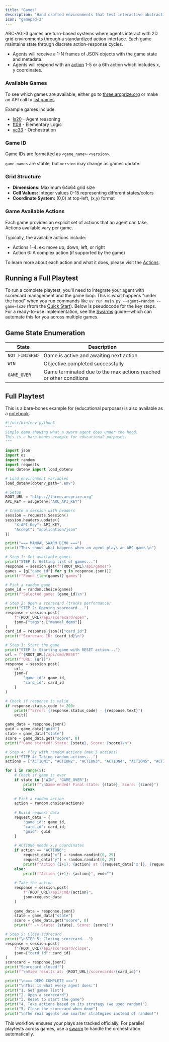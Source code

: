 ```yaml
---
title: "Games"
description: "Hand crafted environments that test interactive abstraction and reasoning"
icon: "gamepad-2"
---
```


ARC-AGI-3 games are turn-based systems where agents interact with 2D grid environments through a standardized action interface. Each game maintains state through discrete action-response cycles.

- Agents will receive a 1-N frames of JSON objects with the game state and metadata.
- Agents will respond with an [action](/actions) 1-5 or a 6th action which includes x, y coordinates.

### Available Games

To see which games are available, either go to [three.arcprize.org](https://three.arcprize.org) or make an API call to [list games](/api-reference/games/list-available-games).

Example games include
- [ls20](https://three.arcprize.org/games/ls20) - Agent reasoning
- [ft09](https://three.arcprize.org/games/ft09) - Elementary Logic
- [vc33](https://three.arcprize.org/games/vc33) - Orchestration

### Game ID

Game IDs are formatted as `<game_name>`-`<version>`.

`game_names` are stable, but `version` may change as games update.

### Grid Structure
- **Dimensions:** Maximum 64x64 grid size
- **Cell Values:** Integer values 0-15 representing different states/colors
- **Coordinate System:** (0,0) at top-left, (x,y) format

### Game Available Actions
Each game provides an explicit set of actions that an agent can take. Actions available vary per game.

Typically, the available actions include:
* Actions 1–4: ex: move up, down, left, or right
* Action 6: A complex action (if supported by the game)

To learn more about each action and what it does, please visit the [Actions](/actions).

## Running a Full Playtest

To run a complete playtest, you'll need to integrate your agent with scorecard management and the game loop. This is what happens "under the hood" when you run commands like `uv run main.py --agent=random --game=ls20` (from the [Quick Start](./quick-start.md)). Below is pseudocode for the key steps. For a ready-to-use implementation, see the [Swarms](./swarms.md) guide—which can automate this for you across multiple games.

## Game State Enumeration

| State | Description |
|-------|-------------|
| `NOT_FINISHED` | Game is active and awaiting next action |
| `WIN` | Objective completed successfully |
| `GAME_OVER` | Game terminated due to the max actions reached or other conditions |

## Full Playtest

This is a bare-bones example for (educational purposes) is also available as a [notebook](https://colab.research.google.com/drive/1Bt4PU6Xl_avLPV70hNAyReXaRqFDhifJ?usp=sharing).

```python
#!/usr/bin/env python3
"""
Simple demo showing what a swarm agent does under the hood.
This is a bare-bones example for educational purposes.
"""

import json
import os
import random
import requests
from dotenv import load_dotenv

# Load environment variables
load_dotenv(dotenv_path=".env")

# Setup
ROOT_URL = "https://three.arcprize.org"
API_KEY = os.getenv("ARC_API_KEY")

# Create a session with headers
session = requests.Session()
session.headers.update({
    "X-API-Key": API_KEY,
    "Accept": "application/json"
})

print("=== MANUAL SWARM DEMO ===")
print("This shows what happens when an agent plays an ARC game.\n")

# Step 1: Get available games
print("STEP 1: Getting list of games...")
response = session.get(f"{ROOT_URL}/api/games")
games = [g["game_id"] for g in response.json()]
print(f"Found {len(games)} games")

# Pick a random game
game_id = random.choice(games)
print(f"Selected game: {game_id}\n")

# Step 2: Open a scorecard (tracks performance)
print("STEP 2: Opening scorecard...")
response = session.post(
    f"{ROOT_URL}/api/scorecard/open",
    json={"tags": ["manual_demo"]}
)
card_id = response.json()["card_id"]
print(f"Scorecard ID: {card_id}\n")

# Step 3: Start the game
print("STEP 3: Starting game with RESET action...")
url = f"{ROOT_URL}/api/cmd/RESET"
print(f"URL: {url}")
response = session.post(
    url,
    json={
        "game_id": game_id,
        "card_id": card_id
    }
)

# Check if response is valid
if response.status_code != 200:
    print(f"Error: {response.status_code} - {response.text}")
    exit()

game_data = response.json()
guid = game_data["guid"]
state = game_data["state"]
score = game_data.get("score", 0)
print(f"Game started! State: {state}, Score: {score}\n")

# Step 4: Play with random actions (max 5 actions)
print("STEP 4: Taking random actions...")
actions = ["ACTION1", "ACTION2", "ACTION3", "ACTION4", "ACTION5", "ACTION6"]

for i in range(5):
    # Check if game is over
    if state in ["WIN", "GAME_OVER"]:
        print(f"\nGame ended! Final state: {state}, Score: {score}")
        break
    
    # Pick a random action
    action = random.choice(actions)
    
    # Build request data
    request_data = {
        "game_id": game_id,
        "card_id": card_id,
        "guid": guid
    }
    
    # ACTION6 needs x,y coordinates
    if action == "ACTION6":
        request_data["x"] = random.randint(0, 29)
        request_data["y"] = random.randint(0, 29)
        print(f"Action {i+1}: {action} at ({request_data['x']}, {request_data['y']})", end="")
    else:
        print(f"Action {i+1}: {action}", end="")
    
    # Take the action
    response = session.post(
        f"{ROOT_URL}/api/cmd/{action}",
        json=request_data
    )
    
    game_data = response.json()
    state = game_data["state"]
    score = game_data.get("score", 0)
    print(f" -> State: {state}, Score: {score}")

# Step 5: Close scorecard
print("\nSTEP 5: Closing scorecard...")
response = session.post(
    f"{ROOT_URL}/api/scorecard/close",
    json={"card_id": card_id}
)
scorecard = response.json()
print("Scorecard closed!")
print(f"\nView results at: {ROOT_URL}/scorecards/{card_id}")

print("\n=== DEMO COMPLETE ===")
print("\nThis is what every agent does:")
print("1. Get games list")
print("2. Open a scorecard")
print("3. Reset to start the game")
print("4. Take actions based on its strategy (we used random)")
print("5. Close the scorecard when done")
print("\nThe real agents use smarter strategies instead of random!")
```

This workflow ensures your plays are tracked officially. For parallel playtests across games, use a [swarm](./swarms.md) to handle the orchestration automatically.